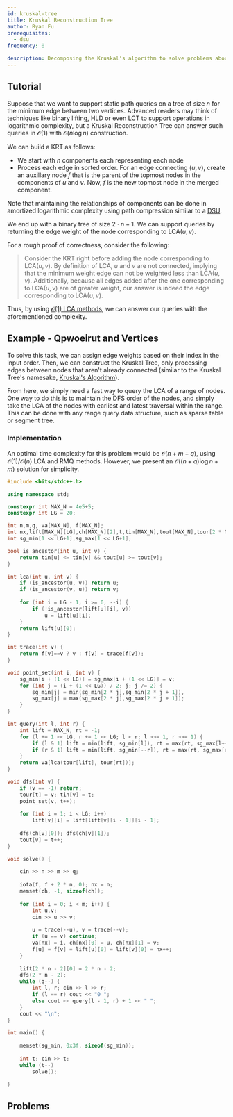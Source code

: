 ```yaml
---
id: kruskal-tree
title: Kruskal Reconstruction Tree
author: Ryan Fu
prerequisites:
  - dsu
frequency: 0

description: Decomposing the Kruskal's algorithm to solve problems about maximum/minimum edge weights
---
```


<Resources>
	<Resource
		source="CF"
		title="[Tutorial] Reachability Tree / DSU-tree"
		url="https://codeforces.com/blog/entry/85714"
	>
	</Resource>
	<Resource
		source="smax"
		title="Kruskal Reconstruction Tree"
		url="https://mzhang2021.github.io/cp-blog/kruskal/"
	>
	</Resource>

</Resources>

## Tutorial

Suppose that we want to support static path queries on a tree of size $n$ for the minimum edge between two vertices. Advanced readers may think of techniques like binary lifting, HLD or even LCT to support operations in logarithmic complexity, but a Kruskal Reconstruction Tree can answer such queries in $\mathcal{O}(1)$ with $\mathcal{O}(n\log n)$ construction.

We can build a KRT as follows:

- We start with $n$ components each representing each node
- Process each edge in sorted order. For an edge connecting $(u,v)$, create an auxillary node $f$ that is the parent of the topmost nodes in the components of $u$ and $v$. Now, $f$ is the new topmost node in the merged component.

Note that maintaining the relationships of components can be done in amortized logarithmic complexity using path compression similar to a [DSU](https://usaco.guide/gold/dsu?lang=cpp).

We end up with a binary tree of size $2\cdot n -1$. We can support queries by returning the edge weight of the node corresponding to $\text{LCA}(u,v)$. 

For a rough proof of correctness, consider the following:

> Consider the KRT right before adding the node corresponding to $\text{LCA}(u,v)$. By definition of $\text{LCA}$, $u$ and $v$ are not connected, implying that the minimum weight edge can not be weighted less than $\text{LCA}(u,v)$. Additionally, because all edges added after the one corresponding to $\text{LCA}(u,v)$ are of greater weight, our answer is indeed the edge corresponding to $\text{LCA}(u,v)$.

Thus, by using [$\mathcal{O}(1)$ LCA methods](https://usaco.guide/gold/tree-euler?lang=cpp), we can answer our queries with the aforementioned complexity.

## Example - Qpwoeirut and Vertices

<FocusProblem problem="qpav" />

To solve this task, we can assign edge weights based on their index in the input order. Then, we can construct the Kruskal Tree, only processing edges between nodes that aren't already connected (similar to the Kruskal Tree's namesake, [Kruskal's Algorithm](https://usaco.guide/gold/mst?lang=cpp)). 

From here, we simply need a fast way to query the $\text{LCA}$ of a range of nodes. One way to do this is to maintain the DFS order of the nodes, and simply take the $\text{LCA}$ of the nodes with earliest and latest traversal within the range. This can be done with any range query data structure, such as sparse table or segment tree.

### Implementation

An optimal time complexity for this problem would be $\mathcal{O}(n+m+q)$, using $\mathcal{O}(1)/\mathcal{O}(n)$ LCA and RMQ methods. However, we present an $\mathcal{O}((n+q)\log n + m)$ solution for simplicity.

```cpp
#include <bits/stdc++.h>

using namespace std;

constexpr int MAX_N = 4e5+5;
constexpr int LG = 20;

int n,m,q, va[MAX_N], f[MAX_N];
int nx,lift[MAX_N][LG],ch[MAX_N][2],t,tin[MAX_N],tout[MAX_N],tour[2 * MAX_N];
int sg_min[1 << LG+1],sg_max[1 << LG+1];

bool is_ancestor(int u, int v) {
    return tin[u] <= tin[v] && tout[u] >= tout[v];
}

int lca(int u, int v) {
    if (is_ancestor(u, v)) return u;
    if (is_ancestor(v, u)) return v;
    
    for (int i = LG - 1; i >= 0; --i) {
        if (!is_ancestor(lift[u][i], v))
        	u = lift[u][i];
    }
    return lift[u][0];
}

int trace(int v) {
	return f[v]==v ? v : f[v] = trace(f[v]);
}

void point_set(int i, int v) {
	sg_min[i + (1 << LG)] = sg_max[i + (1 << LG)] = v;
	for (int j = (i + (1 << LG)) / 2; j; j /= 2) {
		sg_min[j] = min(sg_min[2 * j],sg_min[2 * j + 1]),
		sg_max[j] = max(sg_max[2 * j],sg_max[2 * j + 1]);
	}
}

int query(int l, int r) {
	int lift = MAX_N, rt = -1;
	for (l += 1 << LG, r += 1 << LG; l < r; l >>= 1, r >>= 1) {
		if (l & 1) lift = min(lift, sg_min[l]), rt = max(rt, sg_max[l++]);
		if (r & 1) lift = min(lift, sg_min[--r]), rt = max(rt, sg_max[r]);
	}
	return va[lca(tour[lift], tour[rt])];
}

void dfs(int v) {
	if (v == -1) return;
	tour[t] = v; tin[v] = t;
	point_set(v, t++);
	
	for (int i = 1; i < LG; i++)
		lift[v][i] = lift[lift[v][i - 1]][i - 1];
	
	dfs(ch[v][0]); dfs(ch[v][1]);
	tout[v] = t++;
}

void solve() {
	
	cin >> n >> m >> q;
	
	iota(f, f + 2 * n, 0); nx = n;
	memset(ch, -1, sizeof(ch));
	
	for (int i = 0; i < m; i++) {
		int u,v;
		cin >> u >> v;
		
		u = trace(--u), v = trace(--v);
		if (u == v) continue;	
		va[nx] = i, ch[nx][0] = u, ch[nx][1] = v;
		f[u] = f[v] = lift[u][0] = lift[v][0] = nx++;
	}
	
	lift[2 * n - 2][0] = 2 * n - 2;
	dfs(2 * n - 2);
	while (q--) {
		int l, r; cin >> l >> r;
		if (l == r) cout << "0 ";
		else cout << query(l - 1, r) + 1 << " ";
	}
	cout << "\n";	
}

int main() {
	
	memset(sg_min, 0x3f, sizeof(sg_min));
	
	int t; cin >> t;
	while (t--)
		solve();
	
}
```

## Problems

<Problems problems="general" />
